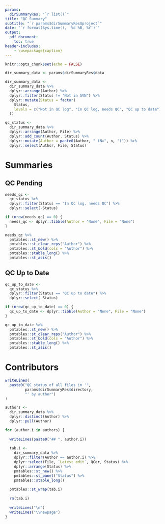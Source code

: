```yaml
---
params: 
  dirSummaryRes: "`r list()`"
title: "QC Summary"
subtitle: "`r params$dirSummaryRes$project`"
date: "`r format(Sys.time(), '%d %B, %Y')`"
output:
  pdf_document:
    toc: true
header-includes:
    - \usepackage{caption}
---
```


\captionsetup[table]{labelformat=empty}

```r
knitr::opts_chunk$set(echo = FALSE)
```

```r
dir_summary_data <- params$dirSummaryRes$data

dir_summary_data <-
  dir_summary_data %>%
  dplyr::arrange(Author) %>%
  dplyr::filter(Status != "Not in SVN") %>%
  dplyr::mutate(Status = factor(
    Status,
    levels = c("Not in QC log", "In QC log, needs QC", "QC up to date")
  ))

qc_status <-
  dir_summary_data %>%
  dplyr::arrange(Author, File) %>% 
  dplyr::add_count(Author, Status) %>% 
  dplyr::mutate(Author = paste0(Author, " (N=", n, ")")) %>% 
  dplyr::select(Author, File, Status)

```

\newpage

# Summaries

\newpage

## QC Pending

```r

needs_qc <-
  qc_status %>% 
  dplyr::filter(Status == "In QC log, needs QC") %>% 
  dplyr::select(-Status)

if (nrow(needs_qc) == 0) {
  needs_qc <- dplyr::tibble(Author = "None", File = "None")
}

needs_qc %>%   
  pmtables::st_new() %>% 
  pmtables::st_clear_reps("Author") %>%
  pmtables::st_bold(cols = "Author") %>% 
  pmtables::stable_long() %>%
  pmtables::st_asis()

```

\newpage

## QC Up to Date

```r

qc_up_to_date <-
  qc_status %>% 
  dplyr::filter(Status == "QC up to date") %>% 
  dplyr::select(-Status)

if (nrow(qc_up_to_date) == 0) {
  qc_up_to_date <- dplyr::tibble(Author = "None", File = "None")
}

qc_up_to_date %>%   
  pmtables::st_new() %>% 
  pmtables::st_clear_reps("Author") %>%
  pmtables::st_bold(cols = "Author") %>% 
  pmtables::stable_long() %>%
  pmtables::st_asis()

```

\newpage

# Contributors

```r
writeLines(
  paste0("QC status of all files in '",
         params$dirSummaryRes$directory,
         "' by author")
)

```


\newpage

```r
authors <- 
  dir_summary_data %>%
  dplyr::distinct(Author) %>%
  dplyr::pull(Author)

for (author.i in authors) {
  
  writeLines(paste0("## ", author.i))
  
  tab.i <-
    dir_summary_data %>%
    dplyr::filter(Author == author.i) %>%
    dplyr::select(File, `Latest edit`, QCer, Status) %>%
    dplyr::arrange(Status) %>%
    pmtables::st_new() %>%
    pmtables::st_panel("Status") %>%
    pmtables::stable_long()
  
  pmtables::st_wrap(tab.i)
  
  rm(tab.i)
  
  writeLines("\n")
  writeLines("\\newpage")
}

```
